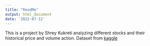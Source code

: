 ```yaml
---
title: "ReadMe"
output: html_document
date: '2022-07-12'
---
```


This is a project by Shrey Kukreti analyzing different stocks and their historical price and volume action. Dataset from [kaggle](https://www.kaggle.com/datasets/camnugent/sandp500)

```r




```